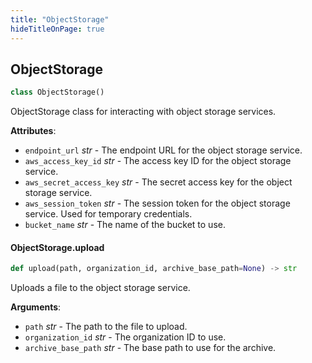 ```yaml
---
title: "ObjectStorage"
hideTitleOnPage: true
---
```


## ObjectStorage

```python
class ObjectStorage()
```

ObjectStorage class for interacting with object storage services.

**Attributes**:

- `endpoint_url` _str_ - The endpoint URL for the object storage service.
- `aws_access_key_id` _str_ - The access key ID for the object storage service.
- `aws_secret_access_key` _str_ - The secret access key for the object storage service.
- `aws_session_token` _str_ - The session token for the object storage service. Used for temporary credentials.
- `bucket_name` _str_ - The name of the bucket to use.

#### ObjectStorage.upload

```python
def upload(path, organization_id, archive_base_path=None) -> str
```

Uploads a file to the object storage service.

**Arguments**:

- `path` _str_ - The path to the file to upload.
- `organization_id` _str_ - The organization ID to use.
- `archive_base_path` _str_ - The base path to use for the archive.


